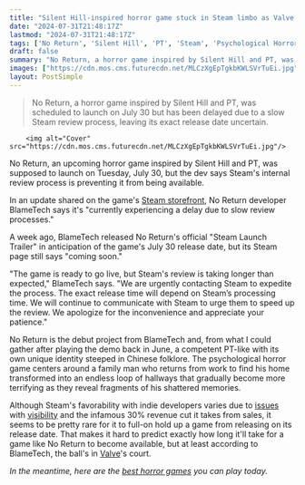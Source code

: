 ```yaml
---
title: "Silent Hill-inspired horror game stuck in Steam limbo as Valve's 'longer than expected' review drags on - 'We are urgently contacting Steam to expedite the process'"
date: "2024-07-31T21:48:17Z"
lastmod: "2024-07-31T21:48:17Z"
tags: ['No Return', 'Silent Hill', 'PT', 'Steam', 'Psychological Horror', 'Chinese Folklore', 'Valve']
draft: false
summary: "No Return, a horror game inspired by Silent Hill and PT, was scheduled to launch on July 30 but has been delayed due to a slow Steam review process, leaving its exact release date uncertain."
images: ["https://cdn.mos.cms.futurecdn.net/MLCzXgEpTgkbKWLSVrTuEi.jpg"]
layout: PostSimple
---
```

> No Return, a horror game inspired by Silent Hill and PT, was scheduled to launch on July 30 but has been delayed due to a slow Steam review process, leaving its exact release date uncertain.


        <img alt="Cover" src="https://cdn.mos.cms.futurecdn.net/MLCzXgEpTgkbKWLSVrTuEi.jpg"/>
        
No Return, an upcoming horror game inspired by Silent Hill and PT, was supposed to launch on Tuesday, July 30, but the dev says Steam's internal review process is preventing it from being available.

In an update shared on the game's [Steam storefront](https://store.steampowered.com/app/1967220/No_Return/), No Return developer BlameTech says it's "currently experiencing a delay due to slow review processes."

A week ago, BlameTech released No Return's official "Steam Launch Trailer" in anticipation of the game's July 30 release date, but its Steam page still says "coming soon."

"The game is ready to go live, but Steam's review is taking longer than expected," BlameTech says. "We are urgently contacting Steam to expedite the process. The exact release time will depend on Steam’s processing time. We will continue to communicate with Steam to urge them to speed up the review. We apologize for the inconvenience and appreciate your patience."

No Return is the debut project from BlameTech and, from what I could gather after playing the demo back in June, a competent PT-like with its own unique identity steeped in Chinese folklore. The psychological horror game centers around a family man who returns from work to find his home transformed into an endless loop of hallways that gradually become more terrifying as they reveal fragments of his shattered memories.

Although Steam's favorability with indie developers varies due to [issues](https://www.gamesradar.com/games/as-steams-new-and-trending-chart-gets-flooded-with-demos-some-devs-worry-that-valves-rework-could-be-bad-news-for-indie-games/) with [visibility](https://www.gamesradar.com/multiple-indie-devs-blindsided-after-multi-year-passion-projects-get-immediately-get-buried-by-eas-command-and-conquer-steam-onslaught-maybe-im-just-cursed/) and the infamous 30% revenue cut it takes from sales, it seems to be pretty rare for it to full-on hold up a game from releasing on its release date. That makes it hard to predict exactly how long it'll take for a game like No Return to become available, but at least according to BlameTech, the ball's in [Valve](https://www.gamesradar.com/tag/valve/)'s court.

*In the meantime, here are the *[<em>best horror games</em>](https://www.gamesradar.com/best-horror-games/)* you can play today.*
        